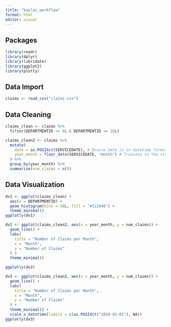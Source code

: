 ```yaml
---
title: "kaylas_workflow"
format: html
editor: visual
---
```


## Packages

```r
library(readr)
library(dplyr)
library(lubridate)
library(ggplot2)
library(plotly)
```

## Data Import

```r
claims <- read_csv("claims.csv")
```

## Data Cleaning

```r
claims_clean <- claims %>%
  filter(DEPARTMENTID >= 6L & DEPARTMENTID <= 20L)
```

```r
claims_clean2 <- claims %>%
  mutate(
    date = as.POSIXct(SERVICEDATE), # Ensure date is in datetime format
    year_month = floor_date(SERVICEDATE, "month") # Truncate to the start of the month
  ) %>%
  group_by(year_month) %>%
  summarize(num_claims = n())
```

## Data Visualization

```r
dv1 <- ggplot(claims_clean) +
  aes(x = DEPARTMENTID) +
  geom_histogram(bins = 30L, fill = "#112446") +
  theme_minimal()
ggplotly(dv1)
```

```r
dv2 <- ggplot(claims_clean2, aes(x = year_month, y = num_claims)) +
  geom_line() +
  labs(
    title = "Number of Claims per Month",
    x = "Month",
    y = "Number of Claims"
  ) +
  theme_minimal()

ggplotly(dv2)
```

```r
dv3 <- ggplot(claims_clean2, aes(x = year_month, y = num_claims)) +
  geom_line() +
  labs(
    title = "Number of Claims per Month",
    x = "Month",
    y = "Number of Claims"
  ) +
  theme_minimal() +
  scale_x_datetime(limits = c(as.POSIXct("2010-01-01"), NA))
ggplotly(dv3)
```